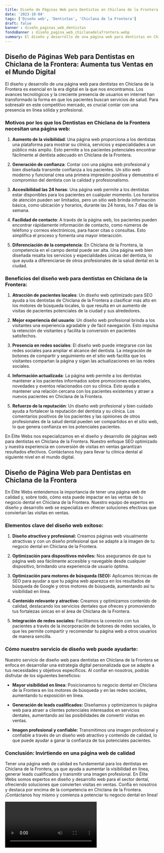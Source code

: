 ```yaml
---
title: Diseño de Páginas Web para Dentistas en Chiclana de la Frontera
date: '2023-10-04'
tags: ['Diseño web', 'Dentistas', 'Chiclana de la Frontera']
draft: false
banner : diseño_paginas_web_dentistas
fondoBanner : diseño_pagina_web_chiclanadelafrontera.webp
summary: El diseño y desarrollo de una página web para dentistas en Chiclana de la Frontera es esencial en la era digital en la que nos encontramos. Los avances tecnológicos y la creciente presencia de usuarios en internet han transformado la forma en que los pacientes buscan servicios de salud. Para sobresalir en este competitivo mercado, es crucial contar con una presencia en línea sólida y profesional.
---
```


## **Diseño de Páginas Web para Dentistas en Chiclana de la Frontera: Aumenta tus Ventas en el Mundo Digital**

El diseño y desarrollo de una página web para dentistas en Chiclana de la Frontera es esencial en la era digital en la que nos encontramos. Los avances tecnológicos y la creciente presencia de usuarios en internet han transformado la forma en que los pacientes buscan servicios de salud. Para sobresalir en este competitivo mercado, es crucial contar con una presencia en línea sólida y profesional.

### **Motivos por los que los Dentistas en Chiclana de la Frontera necesitan una página web:**

1. **Aumento de la visibilidad**: Una página web proporciona a los dentistas una plataforma para mostrar su clínica, servicios y especialidades a un público más amplio. Esto permite a los pacientes potenciales encontrar fácilmente al dentista adecuado en Chiclana de la Frontera.

2. **Generación de confianza**: Contar con una página web profesional y bien diseñada transmite confianza a los pacientes. Un sitio web moderno y funcional crea una primera impresión positiva y demuestra el compromiso del dentista con la calidad y profesionalismo.

3. **Accesibilidad las 24 horas**: Una página web permite a los dentistas estar disponibles para los pacientes en cualquier momento. Los horarios de atención pueden ser limitados, pero un sitio web brinda información básica, como ubicación y horarios, durante las 24 horas, los 7 días de la semana.

4. **Facilidad de contacto**: A través de la página web, los pacientes pueden encontrar rápidamente información de contacto, como números de teléfono y correos electrónicos, para hacer citas o consultas. Esto simplifica el proceso y fomenta una mayor interacción.

5. **Diferenciación de la competencia**: En Chiclana de la Frontera, la competencia en el campo dental puede ser alta. Una página web bien diseñada resalta los servicios y especialidades únicas del dentista, lo que ayuda a diferenciarse de otros profesionales de la salud dental en la ciudad.

### **Beneficios del diseño web para dentistas en Chiclana de la Frontera:**

1. **Atracción de pacientes locales**: Un diseño web optimizado para SEO ayuda a los dentistas de Chiclana de la Frontera a clasificar más alto en los motores de búsqueda locales, lo que resulta en un aumento de visitas de pacientes potenciales de la ciudad y sus alrededores.

2. **Mejor experiencia del usuario**: Un diseño web profesional brinda a los visitantes una experiencia agradable y de fácil navegación. Esto impulsa la retención de visitantes y facilita la conversión en pacientes satisfechos.

3. **Presencia en redes sociales**: El diseño web puede integrarse con las redes sociales para ampliar el alcance del dentista. La integración de botones de compartir y seguimiento en el sitio web facilita que los visitantes compartan la página y sigan las actualizaciones en las redes sociales.

4. **Información actualizada**: La página web permite a los dentistas mantener a los pacientes informados sobre promociones especiales, novedades y eventos relacionados con su clínica. Esto ayuda a mantener una relación cercana con los pacientes existentes y atraer a nuevos pacientes en Chiclana de la Frontera.

5. **Refuerzo de la reputación**: Un diseño web profesional y bien cuidado ayuda a fortalecer la reputación del dentista y su clínica. Los comentarios positivos de los pacientes y las opiniones de otros profesionales de la salud dental pueden ser compartidos en el sitio web, lo que genera confianza en los potenciales pacientes.

En Élite Webs nos especializamos en el diseño y desarrollo de páginas web para dentistas en Chiclana de la Frontera. Nuestro enfoque SEO optimizado y nuestra experiencia en conversión de visitas en ventas garantizan resultados efectivos. Contáctanos hoy para llevar tu clínica dental al siguiente nivel en el mundo digital.

<GifSeo />

<Cta />

## Diseño de Página Web para Dentistas en Chiclana de la Frontera

En Élite Webs entendemos la importancia de tener una página web de calidad y, sobre todo, cómo esta puede impactar en las ventas de tu negocio dental en Chiclana de la Frontera. Nuestro equipo de expertos en diseño y desarrollo web se especializa en ofrecer soluciones efectivas que conviertan las visitas en ventas.

### Elementos clave del diseño web exitoso:

1. **Diseño atractivo y profesional:** Creamos páginas web visualmente atractivas y con un diseño profesional que se adapte a la imagen de tu negocio dental en Chiclana de la Frontera.

2. **Optimización para dispositivos móviles:** Nos aseguramos de que tu página web sea fácilmente accesible y navegable desde cualquier dispositivo, brindando una experiencia de usuario óptima.

3. **Optimización para motores de búsqueda (SEO):** Aplicamos técnicas de SEO para ayudar a que tu página web aparezca en los resultados de búsqueda de Google y otros motores de búsqueda, aumentando así tu visibilidad en línea.

4. **Contenido relevante y atractivo:** Creamos y optimizamos contenido de calidad, destacando los servicios dentales que ofreces y promoviendo tus fortalezas únicas en el área de Chiclana de la Frontera.

5. **Integración de redes sociales:** Facilitamos la conexión con tus pacientes a través de la incorporación de botones de redes sociales, lo que les permite compartir y recomendar tu página web a otros usuarios de manera sencilla.

### Cómo nuestro servicio de diseño web puede ayudarte:

Nuestro servicio de diseño web para dentistas en Chiclana de la Frontera se enfoca en desarrollar una estrategia digital personalizada que se adapte a tus necesidades y objetivos específicos. Al confiar en nosotros, podrás disfrutar de los siguientes beneficios:

- **Mayor visibilidad en línea:** Posicionamos tu negocio dental en Chiclana de la Frontera en los motores de búsqueda y en las redes sociales, aumentando tu exposición en línea.

- **Generación de leads cualificados:** Diseñamos y optimizamos tu página web para atraer a clientes potenciales interesados en servicios dentales, aumentando así las posibilidades de convertir visitas en ventas.

- **Imagen profesional y confiable:** Transmitimos una imagen profesional y confiable a través de un diseño web atractivo y contenido de calidad, lo que puede ayudar a ganar la confianza de tus potenciales pacientes.

### Conclusión: Invirtiendo en una página web de calidad

Tener una página web de calidad es fundamental para los dentistas en Chiclana de la Frontera, ya que ayuda a aumentar la visibilidad en línea, generar leads cualificados y transmitir una imagen profesional. En Élite Webs somos expertos en diseño y desarrollo web para el sector dental, ofreciendo soluciones que convierten visitas en ventas. Confía en nosotros y destaca por encima de la competencia en Chiclana de la Frontera. ¡Contáctanos hoy mismo y comienza a potenciar tu negocio dental en línea!

<Video />

<CtaBot job='Dentistas' city='Chiclana de la Frontera'/>

<Gmaps query='Chiclana de la Frontera+españa+maps' />